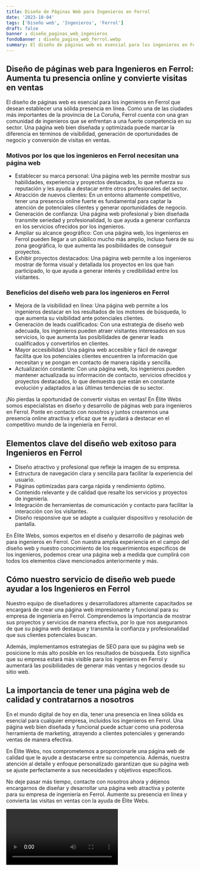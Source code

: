 ```yaml
---
title: Diseño de Páginas Web para Ingenieros en Ferrol
date: '2023-10-04'
tags: ['Diseño web', 'Ingenieros', 'Ferrol']
draft: false
banner : diseño_paginas_web_ingenieros
fondoBanner : diseño_pagina_web_ferrol.webp
summary: El diseño de páginas web es esencial para los ingenieros en Ferrol que desean establecer una sólida presencia en línea. Como una de las ciudades más importantes de la provincia de La Coruña, Ferrol cuenta con una gran comunidad de ingenieros que se enfrentan a una fuerte competencia en su sector. Una página web bien diseñada y optimizada puede marcar la diferencia en términos de visibilidad, generación de oportunidades de negocio y conversión de visitas en ventas.
---
```


## Diseño de páginas web para Ingenieros en Ferrol: Aumenta tu presencia online y convierte visitas en ventas

El diseño de páginas web es esencial para los ingenieros en Ferrol que desean establecer una sólida presencia en línea. Como una de las ciudades más importantes de la provincia de La Coruña, Ferrol cuenta con una gran comunidad de ingenieros que se enfrentan a una fuerte competencia en su sector. Una página web bien diseñada y optimizada puede marcar la diferencia en términos de visibilidad, generación de oportunidades de negocio y conversión de visitas en ventas.

### Motivos por los que los ingenieros en Ferrol necesitan una página web

- Establecer su marca personal: Una página web les permite mostrar sus habilidades, experiencia y proyectos destacados, lo que refuerza su reputación y les ayuda a destacar entre otros profesionales del sector.
- Atracción de nuevos clientes: En un entorno altamente competitivo, tener una presencia online fuerte es fundamental para captar la atención de potenciales clientes y generar oportunidades de negocio.
- Generación de confianza: Una página web profesional y bien diseñada transmite seriedad y profesionalidad, lo que ayuda a generar confianza en los servicios ofrecidos por los ingenieros.
- Ampliar su alcance geográfico: Con una página web, los ingenieros en Ferrol pueden llegar a un público mucho más amplio, incluso fuera de su zona geográfica, lo que aumenta las posibilidades de conseguir proyectos.
- Exhibir proyectos destacados: Una página web permite a los ingenieros mostrar de forma visual y detallada los proyectos en los que han participado, lo que ayuda a generar interés y credibilidad entre los visitantes.

### Beneficios del diseño web para los ingenieros en Ferrol

- Mejora de la visibilidad en línea: Una página web permite a los ingenieros destacar en los resultados de los motores de búsqueda, lo que aumenta su visibilidad ante potenciales clientes.
- Generación de leads cualificados: Con una estrategia de diseño web adecuada, los ingenieros pueden atraer visitantes interesados en sus servicios, lo que aumenta las posibilidades de generar leads cualificados y convertirlos en clientes.
- Mayor accesibilidad: Una página web accesible y fácil de navegar facilita que los potenciales clientes encuentren la información que necesitan y se pongan en contacto de manera rápida y sencilla.
- Actualización constante: Con una página web, los ingenieros pueden mantener actualizada su información de contacto, servicios ofrecidos y proyectos destacados, lo que demuestra que están en constante evolución y adaptados a las últimas tendencias de su sector.

¡No pierdas la oportunidad de convertir visitas en ventas! En Élite Webs somos especialistas en diseño y desarrollo de páginas web para ingenieros en Ferrol. Ponte en contacto con nosotros y juntos crearemos una presencia online atractiva y eficaz que te ayudará a destacar en el competitivo mundo de la ingeniería en Ferrol.

<GifSeo />

<Cta />

## Elementos clave del diseño web exitoso para Ingenieros en Ferrol

- Diseño atractivo y profesional que refleje la imagen de su empresa.
- Estructura de navegación clara y sencilla para facilitar la experiencia del usuario.
- Páginas optimizadas para carga rápida y rendimiento óptimo.
- Contenido relevante y de calidad que resalte los servicios y proyectos de ingeniería.
- Integración de herramientas de comunicación y contacto para facilitar la interacción con los visitantes.
- Diseño responsive que se adapte a cualquier dispositivo y resolución de pantalla.

En Élite Webs, somos expertos en el diseño y desarrollo de páginas web para ingenieros en Ferrol. Con nuestra amplia experiencia en el campo del diseño web y nuestro conocimiento de los requerimientos específicos de los ingenieros, podemos crear una página web a medida que cumplirá con todos los elementos clave mencionados anteriormente y más.

## Cómo nuestro servicio de diseño web puede ayudar a los Ingenieros en Ferrol

Nuestro equipo de diseñadores y desarrolladores altamente capacitados se encargará de crear una página web impresionante y funcional para su empresa de ingeniería en Ferrol. Comprendemos la importancia de mostrar sus proyectos y servicios de manera efectiva, por lo que nos aseguramos de que su página web destaque y transmita la confianza y profesionalidad que sus clientes potenciales buscan.

Además, implementamos estrategias de SEO para que su página web se posicione lo más alto posible en los resultados de búsqueda. Esto significa que su empresa estará más visible para los ingenieros en Ferrol y aumentará las posibilidades de generar más ventas y negocios desde su sitio web.

## La importancia de tener una página web de calidad y contratarnos a nosotros

En el mundo digital de hoy en día, tener una presencia en línea sólida es esencial para cualquier empresa, incluidos los ingenieros en Ferrol. Una página web bien diseñada y funcional puede actuar como una poderosa herramienta de marketing, atrayendo a clientes potenciales y generando ventas de manera efectiva.

En Élite Webs, nos comprometemos a proporcionarle una página web de calidad que le ayude a destacarse entre su competencia. Además, nuestra atención al detalle y enfoque personalizado garantizan que su página web se ajuste perfectamente a sus necesidades y objetivos específicos.

No deje pasar más tiempo, contacte con nosotros ahora y déjenos encargarnos de diseñar y desarrollar una página web atractiva y potente para su empresa de ingeniería en Ferrol. Aumente su presencia en línea y convierta las visitas en ventas con la ayuda de Élite Webs.

<Video />

<CtaBot job='Ingenieros' city='Ferrol'/>

<Gmaps query='Ferrol+españa+maps' />